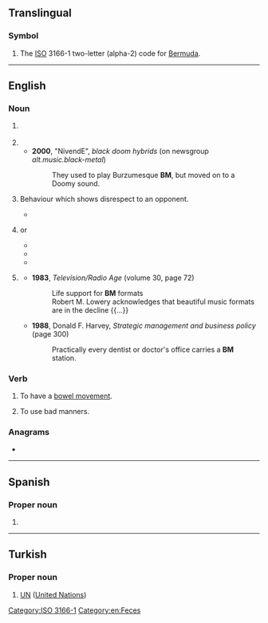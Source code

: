{{also|bm|.bm|bm.}}
==Translingual==

===Symbol===
{{head|mul|symbol}}

# The [[ISO]] 3166-1 two-letter (alpha-2) code for [[Bermuda]].

[[Category:ISO 3166-1]]

----

==English==

===Noun===
{{en-noun|~}}

# {{lb|en|euphemism}} {{initialism of|en|bowel movement}}
#: {{rfquote-sense|en}}
# {{initialism of|en|black metal}}
#* '''2000''', "NivendE", ''black doom hybrids'' (on newsgroup ''alt.music.black-metal'')
#*: They used to play Burzumesque '''BM''', but moved on to a Doomy sound.
# {{lb|en|video games}} {{initialism of|en|bad manners}} Behaviour which shows disrespect to an opponent.
#* {{quote-book|en|year=2014|title=AmalgaNations: How Globalisation is Good|author=Doug Hendrie
|text=Fans know IdrA for his '''BM''' — Bad Manners.
}}
# {{lb|en|uncountable|Malaysia}} {{initialism of|en|[[Bahasa]] [[Melayu]]|nodot=1}} or {{initialism of|en|Bahasa Malaysia|nocap=1}}
#* {{quote-journal|en|date=3 July 2017|work=[[w:The Star (Malaysia)|The Star]]|oclc=456245673|title=‘Medical grads with O Level need only take SPM BM’|url=https://www.thestar.com.my/news/nation/2017/07/03/medical-grads-with-o-level-need-only-take-spm-bm/|archiveurl=http://web.archive.org/web/20170705152633/https://www.thestar.com.my/news/nation/2017/07/03/medical-grads-with-o-level-need-only-take-spm-bm/|archivedate=5 July 2017|passage=Bahasa Melayu is the national language and the official language of the Federation, said Dr Noor Hisham. Therefore, one of the entry requirements {{nb...}} is a pass in '''BM''' subject at SPM level or equivalent.}}
#* {{quote-journal|en|date=14 July 2018|author=Ibrahim Isa|quotee=[[w:Maszlee Malik|Maszlee Malik]]|title=Education Ministry proposes weekly BM and English days|work=[[w:New Straits Times|The New Straits Times]]|oclc=848189849|url=https://www.nst.com.my/news/nation/2018/07/390735/education-ministry-proposes-weekly-bm-and-english-days|archiveurl=http://web.archive.org/web/20190103170655/https://www.nst.com.my/news/nation/2018/07/390735/education-ministry-proposes-weekly-bm-and-english-days|archivedate=3 Jan 2019|passage={{nb...}} on “National Language Day”, Bahasa Malaysia will be used {{nb...}} Thursday will be made the day to use '''BM''' while Monday or Tuesday for English.}}
#* {{quote-journal|en|date=3 Dec 2018|author=Natasha Joibi|quotee=[[w:ms:Abdul Kadir Jasin|Kadir Jasin]]|work=[[w:The Star (Malaysia)|The Star]]|oclc=456245673|title=Kadir Jasin: Language proficiency important, Malay children's command of BM weak|url=https://www.thestar.com.my/news/nation/2018/12/03/kadir-jasin-language-proficiency-important-malay-childrens-command-of-bm-weak/|archiveurl=http://web.archive.org/web/20181206190919/https://www.thestar.com.my/news/nation/2018/12/03/kadir-jasin-language-proficiency-important-malay-childrens-command-of-bm-weak/|archivedate=6 Dec 2018|passage=The assumption that Malay children are already proficient in Bahasa Melayu ('''BM''') upon entering Year One is incorrect {{nb...}} But while their command of English is strong, their '''BM''' is weak.}}
# {{lb|en|broadcasting|uncountable}} {{initialism of|en|beautiful music}}
#* '''1983''', ''Television/Radio Age'' (volume 30, page 72)
#*: Life support for '''BM''' formats<br>Robert M. Lowery acknowledges that beautiful music formats are in the decline {{...}}
#* '''1988''', Donald F. Harvey, ''Strategic management and business policy'' (page 300)
#*: Practically every dentist or doctor's office carries a '''BM''' station.

===Verb===
{{en-verb}}

# {{lb|en|euphemism}} To have a [[bowel movement]].
# {{lb|en|video games}} To use bad manners.

===Anagrams===
* {{anagrams|en|a=bm|M.B.|MB|Mb}}

[[Category:en:Feces]]

----

==Spanish==

===Proper noun===
{{es-proper noun}}

# {{initialism of|es|Banco Mundial||World Bank}}

----

==Turkish==

===Proper noun===
{{head|tr|proper noun}}

# {{initialism of|tr|Birleşmiş Milletler}} [[UN]] ([[United Nations]])